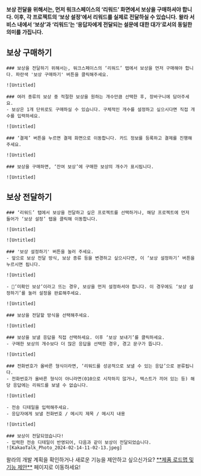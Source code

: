 
<Callout type='warning' emoji="⚠️">**보상 전달을 위해서는, 먼저 워크스페이스의 ‘리워드’ 화면에서 보상을 구매하셔야 합니다. 이후, 각 프로젝트의 ‘보상 설정’에서 리워드를 실제로 전달하실 수 있습니다.**</Callout>
<Callout type='warning' emoji="⚠️">**왈라 서비스 내에서 ‘보상’과 ‘리워드’는 ‘응답자에게 전달되는 설문에 대한 대가’로서의 동일한 의미를 가집니다.**</Callout>

## 보상 구매하기

<Steps>

    ### 보상을 전달하기 위해서는, 워크스페이스의 ‘리워드’ 탭에서 보상을 먼저 구매해야 합니다. 파란색 '보상 구매하기' 버튼을 클릭해주세요.

    ![Untitled]

    ### 여러 종류의 보상 중 적절한 보상을 원하는 개수만큼 선택한 후, 장바구니에 담아주세요.
    - 보상은 1개 단위로도 구매하실 수 있습니다. 구체적인 개수를 설정하고 싶으시다면 직접 개수를 입력하세요.

    ![Untitled]

    ### ‘결제’ 버튼을 누르면 결제 화면으로 이동합니다. 카드 정보를 등록하고 결제를 진행해주세요.

    ![Untitled]

    ### 보상을 구매하면, ‘잔여 보상’에 구매한 보상의 개수가 표시됩니다.

    ![Untitled]

</Steps>

## 보상 전달하기

<Steps>

    ### ‘리워드’ 탭에서 보상을 전달하고 싶은 프로젝트를 선택하거나, 해당 프로젝트에 먼저 들어가 ‘보상 설정’ 탭을 클릭해 이동합니다.

    ![Untitled]

    ![Untitled]

    ### '보상 설정하기' 버튼을 눌러 주세요.
    - 앞으로 보상 전달 방식, 보상 종류 등을 변경하고 싶으시다면, 이 ‘보상 설정하기’ 버튼을 누르시면 됩니다.

    ![Untitled]

    - 🚨’미확인 보상’이라고 뜨는 경우, 보상을 먼저 설정하셔야 합니다. 이 경우에도 ‘보상 설정하기’를 눌러 설정을 완료해주세요.

    ![Untitled]

    ### 보상을 전달할 방식을 선택해주세요.

    ![Untitled]

    ### 보상을 보낼 응답을 직접 선택하세요. 이후 ‘보상 보내기’를 클릭하세요.
    - 구매한 보상의 개수보다 더 많은 응답을 선택한 경우, 경고 문구가 뜹니다.

    ![Untitled]

    ### 전화번호가 올바른 형식이라면, ‘리워드를 성공적으로 보낼 수 있는 응답’으로 분류됩니다.
    - 전화번호가 올바른 형식이 아니라면(010으로 시작하지 않거나, 텍스트가 끼어 있는 등) 해당 응답에는 리워드를 보낼 수 없습니다.

    ![Untitled]

    - 전송 디테일을 입력해주세요.
    - 응답자에게 보낼 전화번호 / 메시지 제목 / 메시지 내용

    ![Untitled]

    ### 보상이 전달되었습니다!
    - 입력한 전송 디테일이 반영되어, 다음과 같이 보상이 전달되었습니다.
    ![KakaoTalk_Photo_2024-02-14-11-02-13.jpeg]

</Steps>

<Callout type='info' emoji="🔔">
    왈라의 개발 계획을 확인하거나 새로운 기능을 제안하고 싶으신가요? <a href='https://google.com' target="_blank" rel="noopener noreferrer" style={{textDecoration: 'underline'}}>**제품 로드맵 및 기능 제안**</a> 페이지로 이동하세요!
</Callout>